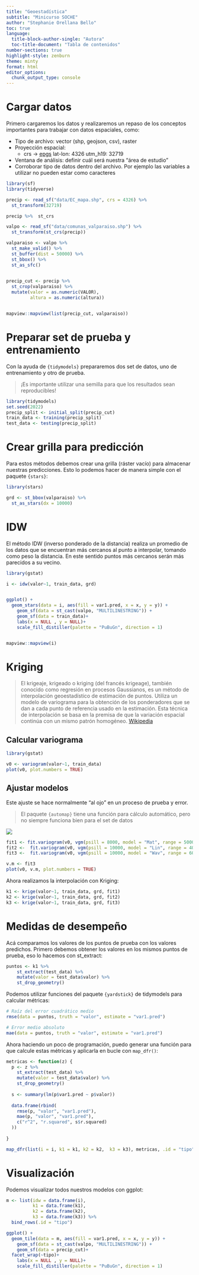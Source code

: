 ```yaml
---
title: "Geoestadística"
subtitle: "Minicurso SOCHE"
author: "Stephanie Orellana Bello"
toc: true
language: 
  title-block-author-single: "Autora"
  toc-title-document: "Tabla de contenidos"
number-sections: true
highlight-style: zenburn
theme: minty
format: html
editor_options: 
  chunk_output_type: console
---
```


# Cargar datos

Primero cargaremos los datos y realizaremos un repaso de los conceptos importantes para trabajar con datos espaciales, como:

-   Tipo de archivo: vector (shp, geojson, csv), raster
-   Proyección espacial:
    -   crs -\> [epgs](https://epsg.io/)
      lat-lon: 4326
      utm_h19: 32719
-   Ventana de análisis: definir cuál será nuestra "área de estudio"
-   Corroborar tipo de datos dentro del archivo. Por ejemplo las variables a utilizar no pueden estar como caracteres

```r
library(sf)
library(tidyverse)

precip <- read_sf("data/EC_mapa.shp", crs = 4326) %>% 
  st_transform(32719)

precip %>%  st_crs

valpo <- read_sf("data/comunas_valparaiso.shp") %>% 
  st_transform(st_crs(precip))

valparaiso <- valpo %>%  
  st_make_valid() %>% 
  st_buffer(dist = 50000) %>% 
  st_bbox() %>% 
  st_as_sfc()
  

precip_cut <- precip %>% 
  st_crop(valparaiso) %>% 
  mutate(valor = as.numeric(VALOR),
         altura = as.numeric(altura))


mapview::mapview(list(precip_cut, valparaiso))

```

# Preparar set de prueba y entrenamiento

Con la ayuda de `{tidymodels}` prepararemos dos set de datos, uno de entrenamiento y otro de prueba.

> ¡Es importante utilizar una semilla para que los resultados sean reproducibles!

```r
library(tidymodels)
set.seed(2022)
precip_split <- initial_split(precip_cut)
train_data <- training(precip_split)
test_data <- testing(precip_split)
```

# Crear grilla para predicción

Para estos métodos debemos crear una grilla (ráster vacío) para almacenar nuestras predicciones. Esto lo podemos hacer de manera simple con el paquete `{stars}`:

```r
library(stars)

grd <- st_bbox(valparaiso) %>%
  st_as_stars(dx = 10000) 
```

# IDW

El método IDW (inverso ponderado de la distancia) realiza un promedio de los datos que se encuentran más cercanos al punto a interpolar, tomando como peso la distancia. En este sentido puntos más cercanos serán más parecidos a su vecino.

```r
library(gstat)

i <- idw(valor~1, train_data, grd)


ggplot() + 
  geom_stars(data = i, aes(fill = var1.pred, x = x, y = y)) + 
    geom_sf(data = st_cast(valpo, "MULTILINESTRING")) + 
    geom_sf(data = train_data)+
    labs(x = NULL , y = NULL)+
    scale_fill_distiller(palette = "PuBuGn", direction = 1)


mapview::mapview(i)
```

# Kriging

> El krigeaje, krigeado o kriging (del francés krigeage), también conocido como regresión en procesos Gaussianos, es un método de interpolación geoestadístico de estimación de puntos. Utiliza un modelo de variograma para la obtención de los ponderadores que se dan a cada punto de referencia usado en la estimación. Esta técnica de interpolación se basa en la premisa de que la variación espacial continúa con un mismo patrón homogéneo. [Wikipedia](https://es.wikipedia.org/wiki/Krigeaje)

## Calcular variograma

```r
library(gstat)

v0 <- variogram(valor~1, train_data)
plot(v0, plot.numbers = TRUE)
```

## Ajustar modelos

Este ajuste se hace normalmente "al ojo" en un proceso de prueba y error.

> El paquete `{automap}` tiene una función para cálculo automático, pero no siempre funciona bien para el set de datos


![](https://i.stack.imgur.com/T4WrU.png)


```r
fit1 <- fit.variogram(v0, vgm(psill = 8000, model = "Mat", range = 50000, kappa = 10, nugget = 1000))
fit2 <-  fit.variogram(v0, vgm(psill = 10000, model = "Lin", range = 40000, kappa = 10,  nugget = 1000))
fit3 <-  fit.variogram(v0, vgm(psill = 10000, model = "Wav", range = 60000, kappa = 0.1,  nugget = 0))

v.m <- fit3
plot(v0, v.m, plot.numbers = TRUE)
```

Ahora realizamos la interpolación con Kriging:

```r
k1 <- krige(valor~1, train_data, grd, fit1)
k2 <- krige(valor~1, train_data, grd, fit2)
k3 <- krige(valor~1, train_data, grd, fit3)

```

# Medidas de desempeño

Acá comparamos los valores de los puntos de prueba con los valores predichos. Primero debemos obtener los valores en los mismos puntos de prueba, eso lo hacemos con st_extract:

```r
puntos <- k1 %>% 
    st_extract(test_data) %>%
    mutate(valor = test_data$valor) %>%
    st_drop_geometry()

```

Podemos utilizar funciones del paquete `{yardstick}` de tidymodels para calcular métricas:

```r
# Raíz del error cuadrático medio
rmse(data = puntos, truth = "valor", estimate = "var1.pred")

# Error medio absoluto
mae(data = puntos, truth = "valor", estimate = "var1.pred")
```

Ahora haciendo un poco de programación, puedo generar una función para que calcule estas métricas y aplicarla en bucle con `map_dfr()`:

```r

metricas <- function(z) {
  p <- z %>%
    st_extract(test_data) %>%
    mutate(valor = test_data$valor) %>%
    st_drop_geometry()
  
  s <- summary(lm(p$var1.pred ~ p$valor))
  
  data.frame(rbind(
    rmse(p, "valor", "var1.pred"),
    mae(p, "valor", "var1.pred"),
    c("r^2", "r.squared", s$r.squared)
  ))
  
}

map_dfr(list(i = i, k1 = k1, k2 = k2,  k3 = k3), metricas, .id = "tipo")

```

# Visualización

Podemos visualizar todos nuestros modelos con ggplot:

```r
m <- list(idw = data.frame(i), 
          k1 = data.frame(k1),
          k2 = data.frame(k2),
          k3 = data.frame(k3)) %>%  
  bind_rows(.id = "tipo")

ggplot() + 
  geom_tile(data = m, aes(fill = var1.pred, x = x, y = y)) + 
    geom_sf(data = st_cast(valpo, "MULTILINESTRING")) + 
    geom_sf(data = precip_cut)+
  facet_wrap(~tipo)+
    labs(x = NULL , y = NULL)+
    scale_fill_distiller(palette = "PuBuGn", direction = 1)

```
